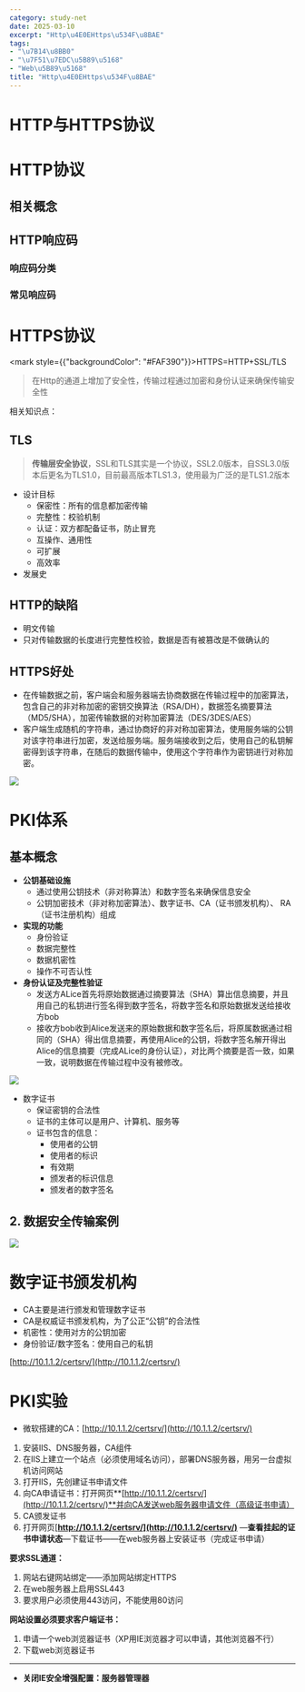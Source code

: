 ```yaml
---
category: study-net
date: 2025-03-10
excerpt: "Http\u4E0EHttps\u534F\u8BAE"
tags:
- "\u7B14\u8BB0"
- "\u7F51\u7EDC\u5B89\u5168"
- "Web\u5B89\u5168"
title: "Http\u4E0EHttps\u534F\u8BAE"
---
```

# HTTP与HTTPS协议

# HTTP协议

## 相关概念

## HTTP响应码

### 响应码分类

### 常见响应码

# HTTPS协议

<NoteText><mark style={{"backgroundColor": "#FAF390"}}>HTTPS=HTTP+SSL/TLS</mark></NoteText>

> 在Http的通道上增加了安全性，传输过程通过加密和身份认证来确保传输安全性


相关知识点：

## TLS

> **传输层安全协议**，SSL和TLS其实是一个协议，SSL2.0版本，自SSL3.0版本后更名为TLS1.0，目前最高版本TLS1.3，使用最为广泛的是TLS1.2版本


* 设计目标
  * 保密性：所有的信息都加密传输
  * 完整性：校验机制
  * 认证：双方都配备证书，防止冒充
  * 互操作、通用性
  * 可扩展
  * 高效率
* 发展史

## HTTP的缺陷

* 明文传输
* 只对传输数据的长度进行完整性校验，数据是否有被篡改是不做确认的

## HTTPS好处

* 在传输数据之前，客户端会和服务器端去协商数据在传输过程中的加密算法，包含自己的非对称加密的密钥交换算法（RSA/DH），数据签名摘要算法（MD5/SHA），加密传输数据的对称加密算法（DES/3DES/AES）
* 客户端生成随机的字符串，通过协商好的非对称加密算法，使用服务端的公钥对该字符串进行加密，发送给服务端。服务端接收到之后，使用自己的私钥解密得到该字符串，在随后的数据传输中，使用这个字符串作为密钥进行对称加密。

![](https://raw.githubusercontent.com/yy0691/img-bed/main/Net_Safe_FeiShu/UYY5bka7RogtNrxkw1FcqU2Znae.png)

# PKI体系

## 基本概念

* **公钥基础设施**
  * 通过使用公钥技术（非对称算法）和数字签名来确保信息安全
  * 公钥加密技术（非对称加密算法）、数字证书、CA（证书颁发机构）、 RA（证书注册机构）组成
* **实现的功能**
  * 身份验证
  * 数据完整性
  * 数据机密性
  * 操作不可否认性
* **身份认证及完整性验证**
  * 发送方ALice首先将原始数据通过摘要算法（SHA）算出信息摘要，并且用自己的私钥进行签名得到数字签名，将数字签名和原始数据发送给接收方bob
  * 接收方bob收到Alice发送来的原始数据和数字签名后，将原属数据通过相同的（SHA）得出信息摘要，再使用Alice的公钥，将数字签名解开得出Alice的信息摘要（完成ALice的身份认证），对比两个摘要是否一致，如果一致，说明数据在传输过程中没有被修改。

![](https://raw.githubusercontent.com/yy0691/img-bed/main/Net_Safe_FeiShu/JN4FbKFCsoCh5jx5scscoi7gnWg.png)

* 数字证书
  * 保证密钥的合法性
  * 证书的主体可以是用户、计算机、服务等
  * 证书包含的信息：
    * 使用者的公钥
    * 使用者的标识
    * 有效期
    * 颁发者的标识信息
    * 颁发者的数字签名

## 2. 数据安全传输案例

![](https://raw.githubusercontent.com/yy0691/img-bed/main/Net_Safe_FeiShu/UhEZbaCvTo44KJxQpcVc79s3nye.png)

# 数字证书颁发机构

* CA主要是进行颁发和管理数字证书
* CA是权威证书颁发机构，为了公正“公钥”的合法性
* 机密性：使用对方的公钥加密
* 身份验证/数字签名：使用自己的私钥

[http://10.1.1.2/certsrv/](http://10.1.1.2/certsrv/)

# PKI实验

* 微软搭建的CA：[http://10.1.1.2/certsrv/](http://10.1.1.2/certsrv/)

1. 安装IIS、DNS服务器，CA组件
2. 在IIS上建立一个站点（必须使用域名访问），部署DNS服务器，用另一台虚拟机访问网站
3. 打开IIS，先创建证书申请文件
4. 向CA申请证书：打开网页**[http://10.1.1.2/certsrv/](http://10.1.1.2/certsrv/)**并向CA发送web服务器申请文件（高级证书申请）
5. CA颁发证书
6. 打开网页[**http://10.1.1.2/certsrv/](http://10.1.1.2/certsrv/)** —**查看挂起的证书申请状态**—下载证书——在web服务器上安装证书（完成证书申请）

**要求SSL通道：**

1. 网站右键网站绑定——添加网站绑定HTTPS
2. 在web服务器上启用SSL443
3. 要求用户必须使用443访问，不能使用80访问

**网站设置必须要求客户端证书：**

1. 申请一个web浏览器证书（XP用IE浏览器才可以申请，其他浏览器不行）
2. 下载web浏览器证书

---

* **关闭IE安全增强配置：服务器管理器**
